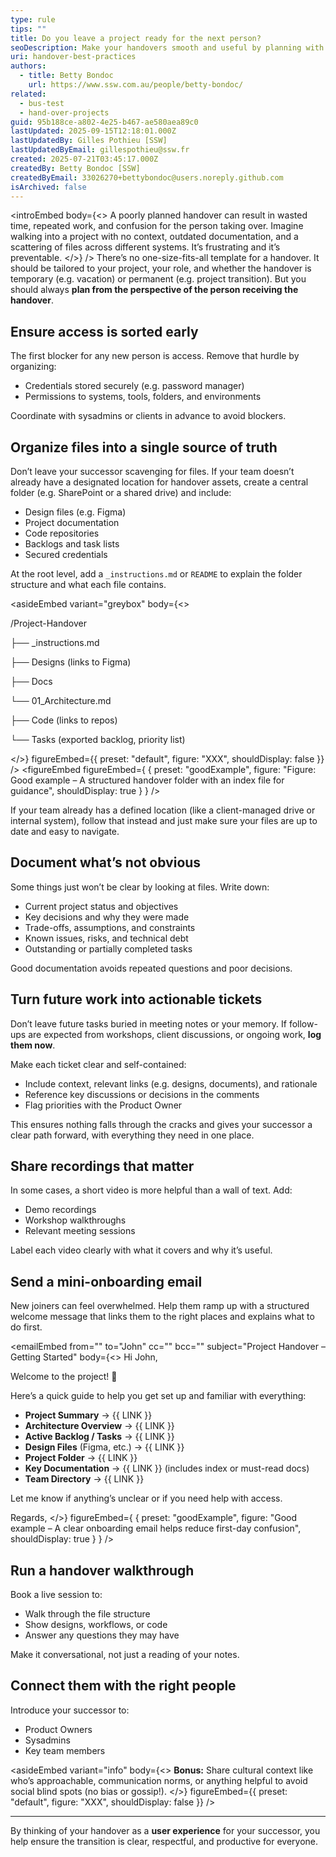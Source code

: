 ```yaml
---
type: rule
tips: ""
title: Do you leave a project ready for the next person?
seoDescription: Make your handovers smooth and useful by planning with your successor in mind, whether you're going on leave or leaving the project permanently.
uri: handover-best-practices
authors:
  - title: Betty Bondoc
    url: https://www.ssw.com.au/people/betty-bondoc/
related:
  - bus-test
  - hand-over-projects
guid: 95b188ce-a802-4e25-b467-ae580aea89c0
lastUpdated: 2025-09-15T12:18:01.000Z
lastUpdatedBy: Gilles Pothieu [SSW]
lastUpdatedByEmail: gillespothieu@ssw.fr
created: 2025-07-21T03:45:17.000Z
createdBy: Betty Bondoc [SSW]
createdByEmail: 33026270+bettybondoc@users.noreply.github.com
isArchived: false
---
```


<introEmbed
  body={<>
A poorly planned handover can result in wasted time, repeated work, and confusion for the person taking over. Imagine walking into a project with no context, outdated documentation, and a scattering of files across different systems. It’s frustrating and it’s preventable.
  </>}
/>
There’s no one-size-fits-all template for a handover. It should be tailored to your project, your role, and whether the handover is temporary (e.g. vacation) or permanent (e.g. project transition). But you should always **plan from the perspective of the person receiving the handover**.

## Ensure access is sorted early

The first blocker for any new person is access. Remove that hurdle by organizing:

* Credentials stored securely (e.g. password manager)
* Permissions to systems, tools, folders, and environments

Coordinate with sysadmins or clients in advance to avoid blockers.

## Organize files into a single source of truth

Don’t leave your successor scavenging for files. If your team doesn’t already have a designated location for handover assets, create a central folder (e.g. SharePoint or a shared drive) and include:

* Design files (e.g. Figma)
* Project documentation
* Code repositories
* Backlogs and task lists
* Secured credentials

At the root level, add a `_instructions.md` or `README` to explain the folder structure and what each file contains.

<asideEmbed
  variant="greybox"
  body={<>
    
/Project-Handover

├── _instructions.md

├── Designs (links to Figma)

├── Docs

  └── 01_Architecture.md

├── Code (links to repos)

└── Tasks (exported backlog, priority list)

  </>}
  figureEmbed={{
    preset: "default",
    figure: "XXX",
    shouldDisplay: false
  }}
/>
<figureEmbed figureEmbed={ {
  preset: "goodExample",
  figure: "Figure: Good example – A structured handover folder with an index file for guidance",
  shouldDisplay: true
} } />


If your team already has a defined location (like a client-managed drive or internal system), follow that instead and just make sure your files are up to date and easy to navigate.

## Document what’s not obvious

Some things just won’t be clear by looking at files. Write down:

* Current project status and objectives
* Key decisions and why they were made
* Trade-offs, assumptions, and constraints
* Known issues, risks, and technical debt
* Outstanding or partially completed tasks

Good documentation avoids repeated questions and poor decisions.

## Turn future work into actionable tickets

Don’t leave future tasks buried in meeting notes or your memory. If follow-ups are expected from workshops, client discussions, or ongoing work, **log them now**.

Make each ticket clear and self-contained:

* Include context, relevant links (e.g. designs, documents), and rationale
* Reference key discussions or decisions in the comments
* Flag priorities with the Product Owner

This ensures nothing falls through the cracks and gives your successor a clear path forward, with everything they need in one place.

## Share recordings that matter

In some cases, a short video is more helpful than a wall of text. Add:

* Demo recordings
* Workshop walkthroughs
* Relevant meeting sessions

Label each video clearly with what it covers and why it’s useful.

## Send a mini-onboarding email

New joiners can feel overwhelmed. Help them ramp up with a structured welcome message that links them to the right places and explains what to do first.

<emailEmbed
  from=""
  to="John"
  cc=""
  bcc=""
  subject="Project Handover – Getting Started"
  body={<>
    Hi John,

Welcome to the project! 🎉

Here’s a quick guide to help you get set up and familiar with everything:

* **Project Summary** → &#123;&#123; LINK &#125;&#125;
* **Architecture Overview** → &#123;&#123; LINK &#125;&#125;
* **Active Backlog / Tasks** → &#123;&#123; LINK &#125;&#125;
* **Design Files** (Figma, etc.) → &#123;&#123; LINK &#125;&#125;
* **Project Folder** → &#123;&#123; LINK &#125;&#125;
* **Key Documentation** → &#123;&#123; LINK &#125;&#125; (includes index or must-read docs)
* **Team Directory** → &#123;&#123; LINK &#125;&#125;

Let me know if anything’s unclear or if you need help with access.

Regards,
  </>}
  figureEmbed={ {
    preset: "goodExample",
    figure: "Good example – A clear onboarding email helps reduce first-day confusion",
    shouldDisplay: true
  } }
/>

## Run a handover walkthrough

Book a live session to:

* Walk through the file structure
* Show designs, workflows, or code
* Answer any questions they may have

Make it conversational, not just a reading of your notes.

## Connect them with the right people

Introduce your successor to:

* Product Owners
* Sysadmins
* Key team members

<asideEmbed
  variant="info"
  body={<>
    **Bonus:** Share cultural context like who’s approachable, communication norms, or anything helpful to avoid social blind spots (no bias or gossip!).
  </>}
  figureEmbed={{
    preset: "default",
    figure: "XXX",
    shouldDisplay: false
  }}
/>

---

By thinking of your handover as a **user experience** for your successor, you help ensure the transition is clear, respectful, and productive for everyone.
